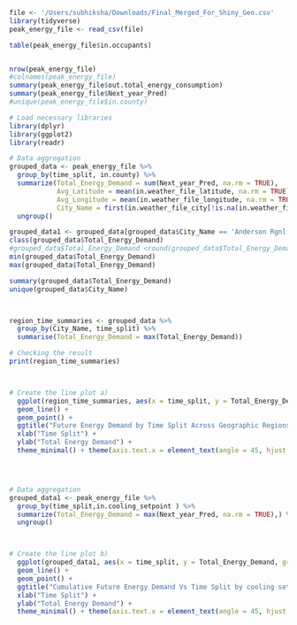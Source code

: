 

```r
file <- '/Users/subhiksha/Downloads/Final_Merged_For_Shiny_Geo.csv'
library(tidyverse)
peak_energy_file <- read_csv(file)

table(peak_energy_file$in.occupants)


nrow(peak_energy_file)
#colnames(peak_energy_file)
summary(peak_energy_file$out.total_energy_consumption)
summary(peak_energy_file$Next_year_Pred)
#unique(peak_energy_file$in.county)

# Load necessary libraries
library(dplyr)
library(ggplot2)
library(readr)

# Data aggregation
grouped_data <- peak_energy_file %>%
  group_by(time_split, in.county) %>%
  summarize(Total_Energy_Demand = sum(Next_year_Pred, na.rm = TRUE),
            Avg_Latitude = mean(in.weather_file_latitude, na.rm = TRUE),
            Avg_Longitude = mean(in.weather_file_longitude, na.rm = TRUE),
            City_Name = first(in.weather_file_city[!is.na(in.weather_file_city)])) %>%
  ungroup()

grouped_data1 <- grouped_data[grouped_data$City_Name == 'Anderson Rgnl',]
class(grouped_data$Total_Energy_Demand)
#grouped_data$Total_Energy_Demand <round(grouped_data$Total_Energy_Demand)
min(grouped_data$Total_Energy_Demand)
max(grouped_data$Total_Energy_Demand)

summary(grouped_data$Total_Energy_Demand)
unique(grouped_data$City_Name)



region_time_summaries <- grouped_data %>%
  group_by(City_Name, time_split) %>%
  summarise(Total_Energy_Demand = max(Total_Energy_Demand))

# Checking the result
print(region_time_summaries)



# Create the line plot a)
  ggplot(region_time_summaries, aes(x = time_split, y = Total_Energy_Demand, group = City_Name, color = City_Name)) +
  geom_line() +
  geom_point() +
  ggtitle("Future Energy Demand by Time Split Across Geographic Regions") +
  xlab("Time Split") +
  ylab("Total Energy Demand") +
  theme_minimal() + theme(axis.text.x = element_text(angle = 45, hjust = 1))




# Data aggregation
grouped_data1 <- peak_energy_file %>%
  group_by(time_split,in.cooling_setpoint ) %>%
  summarize(Total_Energy_Demand = max(Next_year_Pred, na.rm = TRUE),) %>%
  ungroup()



# Create the line plot b)
  ggplot(grouped_data1, aes(x = time_split, y = Total_Energy_Demand, group = in.cooling_setpoint, color = in.cooling_setpoint)) +
  geom_line() +
  geom_point() +
  ggtitle("Cumulative Future Energy Demand Vs Time Split by cooling setpoint") +
  xlab("Time Split") +
  ylab("Total Energy Demand") +
  theme_minimal() + theme(axis.text.x = element_text(angle = 45, hjust = 1))



```




